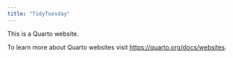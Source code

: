```yaml
---
title: "TidyTuesday"
---
```


This is a Quarto website.

To learn more about Quarto websites visit <https://quarto.org/docs/websites>.
